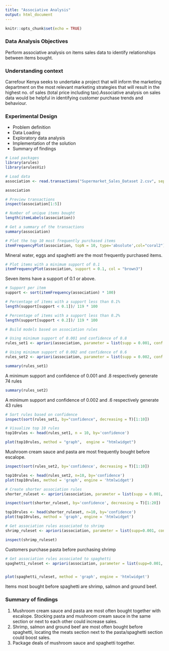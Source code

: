```yaml
---
title: "Associative Analysis"
output: html_document
---
```


```r
knitr::opts_chunk$set(echo = TRUE)
```

### Data Analysis Objectives
Perform associative analysis on items sales data to identify relationships between items bought.

### Understanding context
Carrefour Kenya seeks to undertake a project that will inform the marketing department on the most relevant marketing strategies that will result in the highest no. of sales (total price including tax).Associative analysis on sales data would be helpful in identifying customer purchase trends and behaviour.

### Experimental Design

- Problem definition
- Data Loading
- Exploratory data analysis
- Implementation of the solution
- Summary of findings

```r
# Load packages
library(arules)
library(arulesViz)
```
```r
# Load data
association <- read.transactions("Supermarket_Sales_Dataset 2.csv", sep="," , header = FALSE)

association
```

```r
# Preview transactions
inspect(association[1:5])

```
```r
# Number of unique items bought
length(itemLabels(association))
```
```r
# Get a summary of the transactions
summary(association)
```
```r
# Plot the top 10 most frequently purchased items
itemFrequencyPlot(association, topN = 10, type='absolute',col="coral2")
```

Mineral water, eggs and spaghetti are the most frequently purchased items. 



```r
# Plot items with a minimum support of 0.1
itemFrequencyPlot(association, support = 0.1, col = "brown3")
```

Seven items have a support of 0.1 or above.


```r
# Support per item
support <- sort(itemFrequency(association) * 100)

# Percentage of items with a support less than 0.1%
length(support[support < 0.1])/ 119 * 100

# Percentage of items with a support less than 0.2%
length(support[support < 0.2])/ 119 * 100
```


```r
# Build models based on association rules

# Using minimum support of 0.001 and confidence of 0.8
rules_set1 <- apriori(association, parameter = list(supp = 0.001, conf = 0.8, maxlen=10))

# Using minimum support of 0.002 and confidence of 0.6
rules_set2 <- apriori(association, parameter = list(supp = 0.002, conf = 0.6, maxlen=10))

```

```r
summary(rules_set1)
```

A minimum support and confidence of 0.001 and .8 respectively generate 74 rules

```r
summary(rules_set2)
```
A minimum support and confidence of 0.002 and .6 respectively generate 43 rules

```r
# Sort rules based on confidence
inspect(sort(rules_set1, by="confidence", decreasing = T)[1:10])
```
```r
# Visualize top 10 rules
top10rules <- head(rules_set1, n = 10, by='confidence')

plot(top10rules, method = "graph",  engine = "htmlwidget")
```
Mushroom cream sauce and pasta are most frequently bought before escalope.


```r
inspect(sort(rules_set2, by='confidence', decreasing = T)[1:10])
```

```r
top10rules <- head(rules_set2, n=10, by='confidence')
plot(top10rules, method = 'graph', engine = 'htmlwidget')
```


```r
# Create shorter association rules
shorter_ruleset <- apriori(association, parameter = list(supp = 0.001, conf = 0.8, maxlen=4))
```
```r
inspect(sort(shorter_ruleset, by='confidence', decreasing = T)[1:20])
```

```r
top10rules <- head(shorter_ruleset, n=10, by='confidence')
plot(top10rules, method = 'graph', engine = 'htmlwidget')
```
```r
# Get association rules associated to shrimp
shrimp_ruleset <- apriori(association, parameter = list(supp=0.001, conf=0.8), appearance = list(default="lhs", rhs="shrimp"))
```
```r
inspect(shrimp_ruleset)
```
Customers purchase pasta before purchasing shrimp

```r
# Get association rules associated to spaghetti
spaghetti_ruleset <- apriori(association, parameter = list(supp=0.001, conf=0.8), appearance = list(default="lhs", rhs="spaghetti"))


plot(spaghetti_ruleset, method = 'graph', engine = 'htmlwidget')
```
Items most bought before spaghetti are shrimp, salmon and ground beef.

### Summary of findings


1. Mushroom cream sauce and pasta are most often bought together with escalope. Stocking pasta and mushroom cream sauce in the same section or next to each other could increase sales.
2. Shrimp, salmon and ground beef are most often bought before spaghetti, locating the meats section next to the pasta/spaghetti section could boost sales.
3. Package deals of mushroom sauce and spaghetti together.